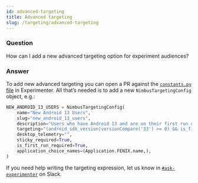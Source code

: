 ```yaml
---
id: advanced-targeting
title: Advanced targeting
slug: /targeting/advanced-targeting
---
```


### Question
How can I add a new advanced targeting option for experiment audiences?

### Answer
To add new advanced targeting you can open a PR against the [`constants.py` file](https://github.com/mozilla/experimenter/blob/main/experimenter/experimenter/targeting/constants.py) in Experimenter. All that’s needed is to add a new `NimbusTargetingConfig` object, e.g.:

```python
NEW_ANDROID_13_USERS = NimbusTargetingConfig(
    name="New Android 13 Users",
    slug="new_android_13_users",
    description="Users who have Android 13 and are on their first run of the application",
    targeting="(android_sdk_version|versionCompare('33') >= 0) && is_first_run",
    desktop_telemetry="",
    sticky_required=True,
    is_first_run_required=True,
    application_choice_names=(Application.FENIX.name,),
)
```

If you need help writing the targeting expression, let us know in [`#ask-experimenter`](https://mozilla.slack.com/archives/CF94YGE03) on Slack.
